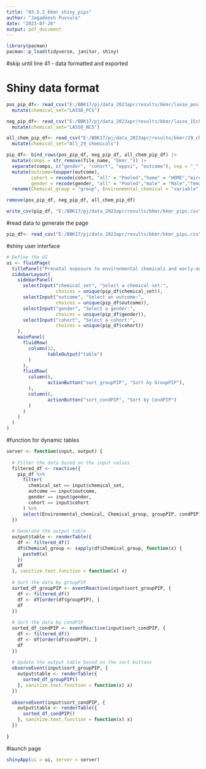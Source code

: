 ```yaml
---
title: "03.5.2_bkmr_shiny_pips"
author: "Jagadeesh Puvvula"
date: "2023-07-26"
output: pdf_document
---
```


```r
library(pacman)
pacman::p_load(tidyverse, janitor, shiny)
```
#skip until line 41 - data formatted and exported 


# Shiny data format
```r
pos_pip_df<- read_csv("E:/BBK17/pj/data_2023apr/results/bkmr/lasso_pos14chem/lasso_14chem.csv") |>
  mutate(chemical_set="LASSO_PCS")

neg_pip_df<- read_csv("E:/BBK17/pj/data_2023apr/results/bkmr/lasso_15chem/lasso_neg_pips.csv")|>
  mutate(chemical_set="LASSO_NCS")

all_chem_pip_df<- read_csv("E:/BBK17/pj/data_2023apr/results/bkmr/29_chem/29_chem.csv") |>
  mutate(chemical_set="All_29_chemicals")

pip_df<- bind_rows(pos_pip_df, neg_pip_df, all_chem_pip_df) |>
  mutate(comps = str_remove(file_name, "bkmr_")) |>
  separate(comps, c("gender", "cohort", "wppsi", "outcome"), sep = "_") |>
  mutate(outcome=toupper(outcome),
         cohort = recode(cohort, "all" = "Pooled","home" = "HOME","mirec" = "MIREC"),
         gender = recode(gender, "all" = "Pooled","male" = "Male","female" = "Female"))|>
  rename(Chemical_group = "group", Environmental_chemical = "variable")

remove(pos_pip_df, neg_pip_df, all_chem_pip_df)

write_csv(pip_df, "E:/BBK17/pj/data_2023apr/results/bkmr/bkmr_pips.csv")
```


#read data to generate the page
```r
pip_df<- read_csv("E:/BBK17/pj/data_2023apr/results/bkmr/bkmr_pips.csv")
```

#shiny user interface
```r
# Define the UI
ui <- fluidPage(
  titlePanel("Prenatal exposure to environmental chemicals and early-age cognitive abilities: A pooled cohort study"),
  sidebarLayout(
    sidebarPanel(
      selectInput("chemical_set", "Select a chemical set:",
                  choices = unique(pip_df$chemical_set)),
      selectInput("outcome", "Select an outcome:",
                  choices = unique(pip_df$outcome)),
      selectInput("gender", "Select a gender:",
                  choices = unique(pip_df$gender)),
      selectInput("cohort", "Select a cohort:",
                  choices = unique(pip_df$cohort))
    ),
    mainPanel(
      fluidRow(
        column(12,
               tableOutput("table")
        )
      ),
      fluidRow(
        column(6,
               actionButton("sort_groupPIP", "Sort by GroupPIP"),
        ),
        column(6,
               actionButton("sort_condPIP", "Sort by CondPIP")
        )
      )
    )
  )
)

```

#function for dynamic tables
```r
server <- function(input, output) {
  
  # Filter the data based on the input values
  filtered_df <- reactive({
    pip_df %>%
      filter(
        chemical_set == input$chemical_set,
        outcome == input$outcome,
        gender == input$gender,
        cohort == input$cohort
      ) %>%
      select(Environmental_chemical, Chemical_group, groupPIP, condPIP)
  })
  
  # Generate the output table
  output$table <- renderTable({
    df <- filtered_df()
    df$Chemical_group <- sapply(df$Chemical_group, function(x) {
      paste0(x)
    })
    df
  }, sanitize.text.function = function(x) x)
  
  # Sort the data by groupPIP
  sorted_df_groupPIP <- eventReactive(input$sort_groupPIP, {
    df <- filtered_df()
    df <- df[order(df$groupPIP), ]
    df
  })
  
  # Sort the data by condPIP
  sorted_df_condPIP <- eventReactive(input$sort_condPIP, {
    df <- filtered_df()
    df <- df[order(df$condPIP), ]
    df
  })
  
  # Update the output table based on the sort buttons
  observeEvent(input$sort_groupPIP, {
    output$table <- renderTable({
      sorted_df_groupPIP()
    }, sanitize.text.function = function(x) x)
  })
  
  observeEvent(input$sort_condPIP, {
    output$table <- renderTable({
      sorted_df_condPIP()
    }, sanitize.text.function = function(x) x)
  })
  
}
```

#launch page
```r
shinyApp(ui = ui, server = server)
```


